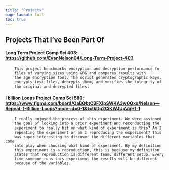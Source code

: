 ```yaml
---
title: "Projects"
page-lauout: full
toc: true
---
```


## Projects That I've Been Part Of

####  Long Term Project Comp Sci 403: [https://github.com/EvanNelson04/Long-Term-Project-403](https://github.com/EvanNelson04/Long-Term-Project-403)

        This project benchmarks encryption and decryption performance for
        files of varying sizes using GPG and compares results with
        the age encryption tool. The script generates cryptographic keys,
        encrypts test files, decrypts them, and verifies the integrity of
        the original and decrypted files.

#### I billion Loops Project Comp Sci 580: [https://www.figma.com/board/QaBQbtCBFXIpSWKA3w0Oxo/Nelson---Repeat-1-Billion-Loops?node-id=0-1&t=tkDp2CiKWJUpVqHf-1](https://www.figma.com/board/QaBQbtCBFXIpSWKA3w0Oxo/Nelson---Repeat-1-Billion-Loops?node-id=0-1&t=tkDp2CiKWJUpVqHf-1)

        I really enjoyed the process of this experiment. We were assigned
        the goal of looking into a prior experiment and reconducting the
        experiment to really hit on what kind of experiment is this? Am I
        repeating the experiment or am I reproducing the experiment? This
        was super interesting to discover the different variables that come
        into play when choosing what kind of experiment. By my definition
        this experiment is a reproduction, this is because my definition
        states that reproduction is different team, different setup. Every
        time someone runs this experiment the results will be different
        because of the variables.
